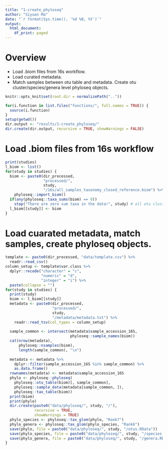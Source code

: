 ```yaml
---
title: "1-create_phyloseq"
author: "Siyuan Ma"
date: "`r format(Sys.time(), '%d %B, %Y')`"
output:
  html_document:
    df_print: paged
---
```

# Overview
- Load .biom files from 16s workflow.
- Load curated metadata. 
- Match samples between otu table and metadata. Create otu cluster/species/genera level phyloseq objects.
```r
knitr::opts_knit$set(root.dir = normalizePath(".."))
```
```r
for(i.function in list.files("functions/", full.names = TRUE)) {
  source(i.function)
}
setup(getwd())
dir.output <- "results/1-create_phyloseq/"
dir.create(dir.output, recursive = TRUE, showWarnings = FALSE)
```
# Load .biom files from 16s workflow
```r
print(studies)
l_biom <- list()
for(study in studies) {
  biom <- paste0(dir_processed, 
                 "processed/", 
                 study, 
                 "/16s/all_samples_taxonomy_closed_reference.biom") %>% 
    phyloseq::import_biom()
  if(any(phyloseq::taxa_sums(biom) == 0)) 
    stop("There are zero sum taxa in the data!", study) # all otu clusters should have at least some presence in the data, based on the pipeline
  l_biom[[study]] <- biom
}
```

# Load cuarated metadata, match samples, create phyloseq objects.
```r
template <- paste0(dir_processed, "data/template.csv") %>% 
  readr::read_csv()
column_setup <- template$var.class %>% 
  dplyr::recode("character" = "c",
                "numeric" = "d",
                "integer" = "i") %>% 
  paste(collapse = "")
for(study in studies) {
  print(study)
  biom <- l_biom[[study]]
  metadata <- paste0(dir_processed,
                     "processed/",
                     study,
                     "/metadata/metadata.txt") %>%
    readr::read_tsv(col_types = column_setup)
  
  sample_common <- intersect(metadata$sample_accession_16S,
                             phyloseq::sample_names(biom))
  cat(nrow(metadata),
      phyloseq::nsamples(biom),
      length(sample_common), "\n")
  
  metadata <- metadata %>% 
    dplyr::filter(sample_accession_16S %in% sample_common) %>%
    as.data.frame()
  rownames(metadata) <- metadata$sample_accession_16S
  phylo <- phyloseq::phyloseq(
    phyloseq::otu_table(biom)[, sample_common],
    phyloseq::sample_data(metadata[sample_common, ]),
    phyloseq::tax_table(biom))
  print(biom)
  print(phylo)
  dir.create(paste0("data/phyloseq/", study, "/"), 
             recursive = TRUE, 
             showWarnings = TRUE)
  phylo_species <- phyloseq::tax_glom(phylo, "Rank7")
  phylo_genera <- phyloseq::tax_glom(phylo_species, "Rank6")
  save(phylo, file = paste0("data/phyloseq/", study, "/otus.RData"))
  save(phylo_species, file = paste0("data/phyloseq/", study, "/species.RData"))
  save(phylo_genera, file = paste0("data/phyloseq/", study, "/genera.RData"))
}
```